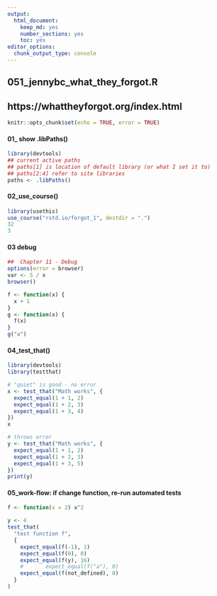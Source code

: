 ```yaml
---
output: 
  html_document:  
    keep_md: yes
    number_sections: yes
    toc: yes
editor_options: 
  chunk_output_type: console
---
```


## 051_jennybc_what_they_forgot.R
## https://whattheyforgot.org/index.html

```r
knitr::opts_chunk$set(echo = TRUE, error = TRUE)
```


#### 01_ show .libPaths()
```r
library(devtools)
## current active paths
## paths[1] is location of default library (or what I set it to)
## paths[2:4] refer to site libraries
paths <- .libPaths()
```


#### 02_use_course()
```r
library(usethis)
use_course("rstd.io/forgot_1", destdir = ".")
32
3
```

#### 03 debug
```r
## 	Chapter 11 - Debug
options(error = browser)
var <- 5 / x
browser()

f <- function(x) {
  x + 1
}
g <- function(x) {
  f(x)
}
g("a")
```

#### 04_test_that()
```r
library(devtools)
library(testthat)

# "quiet" is good - no error
x <- test_that("Math works", {
  expect_equal(1 + 1, 2)
  expect_equal(1 + 2, 3)
  expect_equal(1 + 3, 4)
})
x

# throws error
y <- test_that("Math works", {
  expect_equal(1 + 1, 2)
  expect_equal(1 + 2, 3)
  expect_equal(1 + 3, 5)
})
print(y)
```

#### 05_work-flow:  if change function, re-run automated tests
```r
f <- function(x = 2) x^2

y <- 4
test_that(
  "test function f",
  {
    expect_equal(f(-1), 1)
    expect_equal(f(0), 0)
    expect_equal(f(y), 16)
    # 		expect_equal(f("a"), 0)
    expect_equal(f(not_defined), 0)
  }
)
```
